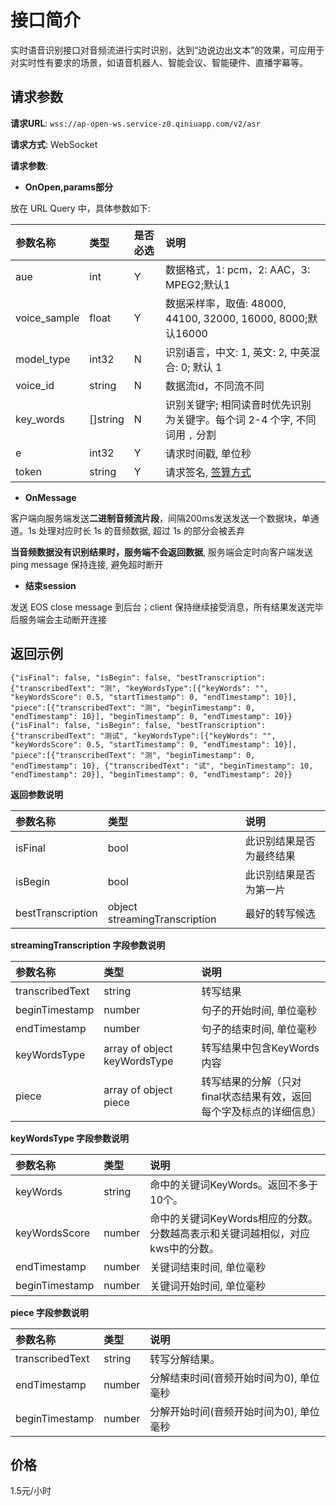 # 接口简介
实时语音识别接口对音频流进行实时识别，达到“边说边出文本”的效果，可应用于对实时性有要求的场景，如语音机器人、智能会议、智能硬件、直播字幕等。

## 请求参数

**请求URL**: `wss://ap-open-ws.service-z0.qiniuapp.com/v2/asr`

**请求方式**: WebSocket

**请求参数**:

* **OnOpen,params部分**

放在 URL Query 中，具体参数如下:

| 参数名称     | 类型     | 是否必选 | 说明                                                         |
| :----------- | :------- | :------- | :----------------------------------------------------------- |
| aue          | int      | Y        | 数据格式，1: pcm，2: AAC，3: MPEG2;默认1                     |
| voice_sample | float    | Y        | 数据采样率，取值: 48000, 44100, 32000, 16000, 8000;默认16000 |
| model_type   | int32    | N        | 识别语言，中文: 1, 英文: 2, 中英混合: 0; 默认 1              |
| voice_id     | string   | N        | 数据流id，不同流不同                                         |
| key_words    | []string | N        | 识别关键字; 相同读音时优先识别为关键字。每个词 2-4 个字, 不同词用 `,` 分割 |
| e            | int32    | Y        | 请求时间戳, 单位秒                                           |
| token        | string   | Y        | 请求签名, [签算方式](https://developer.qiniu.com/kodo/1202/download-token) |

* **OnMessage**

客户端向服务端发送**二进制音频流片段**，间隔200ms发送发送一个数据块，单通道。1s 处理对应时长 1s 的音频数据, 超过 1s 的部分会被丢弃

**当音频数据没有识别结果时，服务端不会返回数据**, 服务端会定时向客户端发送 ping message 保持连接, 避免超时断开

* **结束session**

发送 EOS close message 到后台；client 保持继续接受消息，所有结果发送完毕后服务端会主动断开连接

## 返回示例

```
{"isFinal": false, "isBegin": false, "bestTranscription": {"transcribedText": "测", "keyWordsType":[{"keyWords": "", "keyWordsScore": 0.5, "startTimestamp": 0, "endTimestamp": 10}], "piece":[{"transcribedText": "测", "beginTimestamp": 0, "endTimestamp": 10}], "beginTimestamp": 0, "endTimestamp": 10}}
{"isFinal": false, "isBegin": false, "bestTranscription": {"transcribedText": "测试", "keyWordsType":[{"keyWords": "", "keyWordsScore": 0.5, "startTimestamp": 0, "endTimestamp": 10}], "piece":[{"transcribedText": "测", "beginTimestamp": 0, "endTimestamp": 10}, {"transcribedText": "试", "beginTimestamp": 10, "endTimestamp": 20}], "beginTimestamp": 0, "endTimestamp": 20}}
```

**返回参数说明**

| 参数名称          | 类型                          | 说明                     |
| :---------------- | :---------------------------- | :----------------------- |
| isFinal           | bool                          | 此识别结果是否为最终结果 |
| isBegin           | bool                          | 此识别结果是否为第一片   |
| bestTranscription | object streamingTranscription | 最好的转写候选           |

**streamingTranscription 字段参数说明**

| 参数名称        | 类型                         | 说明                                                         |
| :-------------- | :--------------------------- | :----------------------------------------------------------- |
| transcribedText | string                       | 转写结果                                                     |
| beginTimestamp  | number                       | 句子的开始时间, 单位毫秒                                     |
| endTimestamp    | number                       | 句子的结束时间, 单位毫秒                                     |
| keyWordsType    | array of object keyWordsType | 转写结果中包含KeyWords内容                                   |
| piece           | array of object piece        | 转写结果的分解（只对final状态结果有效，返回每个字及标点的详细信息） |

**keyWordsType 字段参数说明**

| 参数名称       | 类型   | 说明                                                         |
| :------------- | :----- | :----------------------------------------------------------- |
| keyWords       | string | 命中的关键词KeyWords。返回不多于10个。                       |
| keyWordsScore  | number | 命中的关键词KeyWords相应的分数。分数越高表示和关键词越相似，对应kws中的分数。 |
| endTimestamp   | number | 关键词结束时间, 单位毫秒                                     |
| beginTimestamp | number | 关键词开始时间, 单位毫秒                                     |

**piece 字段参数说明**

| 参数名称        | 类型   | 说明                                    |
| :-------------- | :----- | :-------------------------------------- |
| transcribedText | string | 转写分解结果。                          |
| endTimestamp    | number | 分解结束时间(音频开始时间为0), 单位毫秒 |
| beginTimestamp  | number | 分解开始时间(音频开始时间为0), 单位毫秒 |

## 价格
1.5元/小时